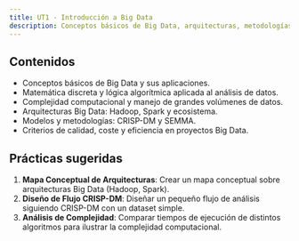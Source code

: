 ```yaml
---
title: UT1 - Introducción a Big Data
description: Conceptos básicos de Big Data, arquitecturas, metodologías y criterios de calidad.
---
```


## Contenidos

-   Conceptos básicos de Big Data y sus aplicaciones.
-   Matemática discreta y lógica algorítmica aplicada al análisis de datos.
-   Complejidad computacional y manejo de grandes volúmenes de datos.
-   Arquitecturas Big Data: Hadoop, Spark y ecosistema.
-   Modelos y metodologías: CRISP-DM y SEMMA.
-   Criterios de calidad, coste y eficiencia en proyectos Big Data.

## Prácticas sugeridas

1.  **Mapa Conceptual de Arquitecturas**: Crear un mapa conceptual sobre arquitecturas Big Data (Hadoop, Spark).
2.  **Diseño de Flujo CRISP-DM**: Diseñar un pequeño flujo de análisis siguiendo CRISP-DM con un dataset simple.
3.  **Análisis de Complejidad**: Comparar tiempos de ejecución de distintos algoritmos para ilustrar la complejidad computacional.